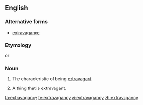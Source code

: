==English==

===Alternative forms===
* [[extravagance]]

===Etymology===
{{suffix|extravagant|cy|lang=en}} or {{suffix|extravagance|y|lang=en}}

===Noun===
{{en-noun|~|extravagancies}}

# {{label|en|archaic|17-19th centuries}} The characteristic of being [[extravagant]].
# {{label|en|archaic|17-19th centuries}} A thing that is extravagant.

[[ta:extravagancy]]
[[te:extravagancy]]
[[vi:extravagancy]]
[[zh:extravagancy]]